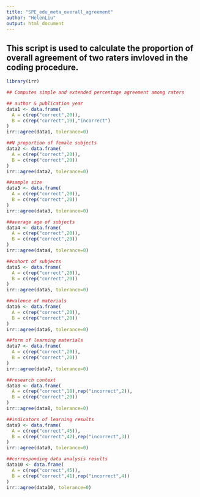 ```yaml
---
title: "SPE_edu_meta_overall_agreement"
author: "HelenLiu"
output: html_document
---
```

## This script is used to calculate the proportion of overall agreement of two raters invloved in the coding procedure. ##
```r
library(irr)
```

```r
## Computes simple and extended percentage agreement among raters

## author & publication year
data1 <- data.frame(
  A = c(rep("correct",20)),
  B = c(rep("correct",19),"incorrect")
)
irr::agree(data1, tolerance=0)

##N proportion of female subjects
data2 <- data.frame(
  A = c(rep("correct",20)),
  B = c(rep("correct",20))
)
irr::agree(data2, tolerance=0)

##sample size
data3 <- data.frame(
  A = c(rep("correct",20)),
  B = c(rep("correct",20))
)
irr::agree(data3, tolerance=0)

##average age of subjects 
data4 <- data.frame(
  A = c(rep("correct",20)),
  B = c(rep("correct",20))
)
irr::agree(data4, tolerance=0)

##cohort of subjects 
data5 <- data.frame(
  A = c(rep("correct",20)),
  B = c(rep("correct",20))
)
irr::agree(data5, tolerance=0)

##valence of materials 
data6 <- data.frame(
  A = c(rep("correct",20)),
  B = c(rep("correct",20))
)
irr::agree(data6, tolerance=0)

##form of learning materials 
data7 <- data.frame(
  A = c(rep("correct",20)),
  B = c(rep("correct",20))
)
irr::agree(data7, tolerance=0)

##research context
data8 <- data.frame(
  A = c(rep("correct",18),rep("incorrect",2)),
  B = c(rep("correct",20))
)
irr::agree(data8, tolerance=0)

##indicators of learning results 
data9 <- data.frame(
  A = c(rep("correct",45)),
  B = c(rep("correct",42),rep("incorrect",3))
)
irr::agree(data9, tolerance=0)

##corresponding data analysis results
data10 <- data.frame(
  A = c(rep("correct",45)),
  B = c(rep("correct",41),rep("incorrect",4))
)
irr::agree(data10, tolerance=0)
```

